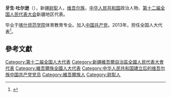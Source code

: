 '''牙生·吐尔逊'''（{{bd|1985年||}}），新疆[[尉犁|尉犁]]人，[[维吾尔族|维吾尔族]]，[[中华人民共和国|中华人民共和国]]政治人物、[[第十二届全国人民代表大会|第十二届全国人民代表大会]]新疆地区代表。

毕业于[[喀什师范学院|喀什师范学院]]体育教育专业。加入[[中国共产党|中国共产党]]。2013年，担任全国人大代表<ref>{{cite news|title=全国人大代表信息-牙生·吐尔逊|url= http://210.82.31.1:8084/delegate/viewDelegate.action?dbid=122604|accessdate=2013-04-05|newspaper=全国人大网}}</ref>。

==參考文獻==
{{reflist}}
{{中国政治人物小作品}}
{{DEFAULTSORT:T吐}}
[[Category:第十二届全国人大代表|Category:第十二届全国人大代表]]
[[Category:新疆維吾爾自治區全國人民代表大會代表|Category:新疆維吾爾自治區全國人民代表大會代表]]
[[Category:維吾爾族全國人大代表|Category:維吾爾族全國人大代表]]
[[Category:中华人民共和国建立后的维吾尔族中国共产党党员|Category:中华人民共和国建立后的维吾尔族中国共产党党员]]
[[Category:維吾爾族人|Category:維吾爾族人]]
[[Category:尉犁人|Category:尉犁人]]